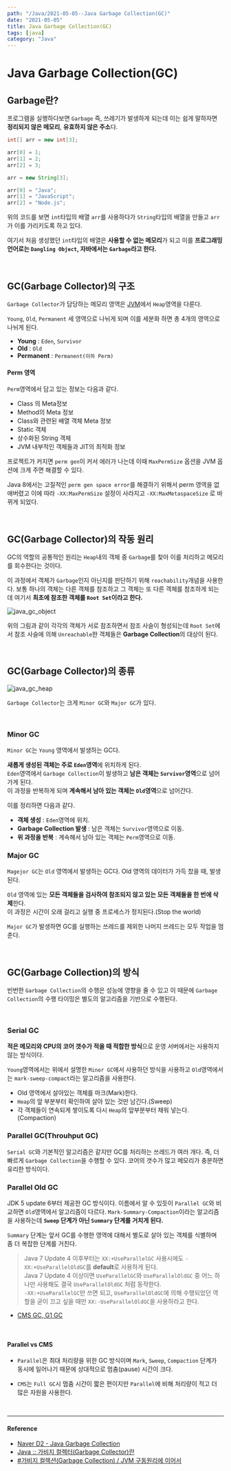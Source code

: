 ---
path: "/Java/2021-05-05--Java Garbage Collection(GC)"
date: "2021-05-05"
title: Java Garbage Collection(GC)
tags: [java]
category: "Java"
---

# Java Garbage Collection(GC)

## Garbage란?

프로그램을 실행하다보면 `Garbage` 즉, 쓰레기가 발생하게 되는데 이는 쉽게 말하자면 **정리되지 않은 메모리**, **유효하지 않은 주소**다.

```java
int[] arr = new int[3];

arr[0] = 1;
arr[1] = 2;
arr[2] = 3;

arr = new String[3];

arr[0] = "Java";
arr[1] = "JavaScript";
arr[2] = "Node.js";
```

위의 코드를 보면 `int`타입의 배열 `arr`를 사용하다가 `String`타입의 배열을 만들고 `arr`가 이를 가리키도록 하고 있다.

여기서 처음 생성했던 `int`타입의 배열은 **사용할 수 없는 메모리**가 되고 이를 **프로그래밍 언어로는 `Dangling Object`, 자바에서는 `Garbage`라고 한다.**

<br/>

## GC(Garbage Collector)의 구조

`Garbage Collector`가 담당하는 메모리 영역은 [JVM](https://github.com/Im-D/Dev-Docs/blob/master/Java/JVM(Java%20Virtual%20Machine).md)에서 `Heap`영역을 다룬다.

`Young`, `Old`, `Permanent` 세 영역으로 나뉘게 되며 이를 세분화 하면 총 4개의 영역으로 나뉘게 된다.

- **Young** : `Eden`, `Survivor`
- **Old** : `Old`
- **Permanent** : `Permanent(이하 Perm)`

#### Perm 영역

`Perm`영역에서 담고 있는 정보는 다음과 같다.

- Class 의 Meta정보
- Method의  Meta 정보
- Class와 관련된 배열 객체 Meta 정보
- Static 객체
- 상수화된 String 객체
- JVM 내부적인 객체들과 JIT의 최적화 정보

프로젝트가 커지면 `perm gen`이 커서 에러가 나는데 이때 `MaxPermSize` 옵션을 JVM 옵션에 크게 주면 해결할 수 있다.

Java 8에서는 고질적인 `perm gen space error`를 해결하기 위해서 perm 영역을 없애버렸고 이에 따라 `-XX:MaxPermSize` 설정이 사라지고 `-XX:MaxMetaspaceSize` 로 바뀌게 되었다.

<br/>

## GC(Garbage Collector)의 작동 원리

GC의 역할의 공통적인 원리는 `Heap`내의 객체 중 `Garbage`를 찾아 이를 처리하고 메모리를 회수한다는 것이다.

이 과정에서 객체가 `Garbage`인지 아닌지를 판단하기 위해 `reachability`개념을 사용한다. 보통 하나의 객체는 다른 객체를 참조하고 그 객체는 또 다른 객체를 참조하게 되는데 여기서 **최초에 참조한 객체를 `Root Set`이라고 한다.**

![java_gc_object](/assets/images/java_gc_object.png)

위의 그림과 같이 각각의 객체가 서로 참조하면서 참조 사슬이 형성되는데 `Root Set`에서 참조 사슬에 의해  `Unreachable`한 객체들은 **Garbage Collection**의 대상이 된다.

<br/>

## GC(Garbage Collector)의 종류

![java_gc_heap](/assets/images/java_gc_heap.png)

`Garbage Collector`는 크게 `Minor GC`와 `Major GC`가 있다.

<br/>

### Minor GC

`Minor GC`는 `Young` 영역에서 발생하는 GC다.

**새롭게 생성된 객체는 주로 `Eden`영역**에 위치하게 된다. <br/>`Eden`영역에서 `Garbage Collection`이 발생하고 **남은 객체는 `Survivor`영역**으로 넘어가게 된다. <br/>이 과정을 반복하게 되며 **계속해서 남아 있는 객체는 `Old`영역**으로 넘어간다.

이를 정리하면 다음과 같다.

- **객체 생성** : `Eden`영역에 위치.
- **Garbage Collection 발생** : 남은 객체는 `Survivor`영역으로 이동.
- **위 과정을 반복** : 계속해서 남아 있는 객체는 `Perm`영역으로 이동.

### Major GC

`Magejor GC`는 `Old` 영역에서 발생하는 GC다. Old 영역의 데이터가 가득 찼을 때, 발생된다.

`Old` 영역에 있는 **모든 객체들을 검사하여 참조되지 않고 있는 모든 객체들을 한 번에 삭제**한다.<br/>
이 과정은 시간이 오래 걸리고 실행 중 프로세스가 정지된다.(Stop the world)

`Major GC`가 발생하면 GC를 실행하는 쓰레드를 제외한 나머지 쓰레드는 모두 작업을 멈춘다.

<br/>

## GC(Garbage Collection)의 방식

빈번한 `Garbage Collection`의 수행은 성능에 영향을 줄 수 있고 이 때문에 `Garbage Collection`의 수행 타이밍은 별도의 알고리즘을 기반으로 수행된다.

<br/>

### Serial GC

**적은 메모리와 CPU의 코어 갯수가 적을 때 적합한 방식**으로 운영 서버에서는 사용하지 않는 방식이다.

`Young`영역에서는 위에서 설명한 `Minor GC`에서 사용하던 방식을 사용하고 `Old`영역에서는 `mark-sweep-compact`라는 알고리즘을 사용한다.

- Old 영역에서 살아있는 객체를 마크(Mark)한다.
- `Heap`의 앞 부분부터 확인하여 살아 있는 것만 남긴다.(Sweep)
- 각 객체들이 연속되게 쌓이도록 다시 `Heap`의 앞부분부터 채워 넣는다.(Compaction)

### Parallel GC(Throuhput GC)

`Serial GC`와 기본적인 알고리즘은 같지만 GC를 처리하는 쓰레드가 여러 개다. 즉, 더 빠르게 `Garbage Collection`을 수행할 수 있다. 코어의 갯수가 많고 메모리가 충분하면 유리한 방식이다.

### Parallel Old GC

JDK 5 update 6부터 제공한 GC 방식이다. 이름에서 알 수 있듯이 `Parallel GC`와 비교하면 `Old`영역에서 알고리즘이 다르다. `Mark-Summary-Compaction`이라는 알고리즘을 사용하는데 **`Sweep` 단계가 아닌 `Summary` 단계를 거치게 된다.**

`Summary` 단계는 앞서 GC를 수행한 영역에 대해서 별도로 살아 있는 객체를 식별하며 좀 더 복잡한 단계를 거친다.

> Java 7 Update 4 이후부터는 `XX:+UseParallelGC` 사용시에도 `-XX:+UseParallelOldGC`를 **default**로 사용하게 된다.<br/>
> Java 7 Update 4 이상이면 `UseParallelGC`와 `UseParallelOldGC` 중 어느 하나만 사용해도 결국 `UseParallelOldGC` 처럼 동작한다. <br/>
> `-XX:+UseParallelGC`만 쓰면 되고, `UseParallelOldGC`에 의해 수행되었던 역할을 굳이 끄고 싶을 때만 `XX:-UseParallelOldGC`을 사용하라고 한다.

- [CMS GC, G1 GC](https://d2.naver.com/helloworld/1329)

<br/>

#### Parallel vs CMS

- `Parallel`은 최대 처리량을 위한 GC 방식이며 `Mark`, `Sweep`, `Compaction` 단계가 동시에 일어나기 때문에 상대적으로 멈춤(pause) 시간이 크다.

- `CMS`는 `Full GC`시 멈춤 시간이 짧은 편이지만 `Parallel`에 비해 처리량이 적고 더 많은 자원을 사용한다.

<br/>

---

#### Reference

- [Naver D2 - Java Garbage Collection](https://d2.naver.com/helloworld/1329)
- [Java :: 가비지 컬렉터(Garbage Collector)란](https://wanzargen.tistory.com/15)
- [#가비지 컬렉션(Garbage Collection) / JVM 구동원리에 이어서](https://asfirstalways.tistory.com/159?category=660807)
